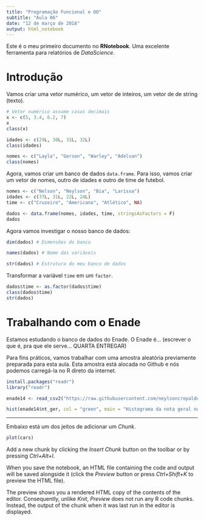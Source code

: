 ---
title: "Programação Funcional e OO"
subtitle: "Aula 06"
date: "12 de março de 2018"
output: html_notebook
---

Este é o meu primeiro documento no **RNotebook**. Uma excelente ferramenta para relatórios de *DataScience*.

# Introdução

Vamos criar uma vetor numérico, um vetor de inteiros, um vetor de de string (texto).


```{r}
# Vetor numérico assume casas decimais
x <- c(5, 3.4, 6.2, 7)
x
class(x)

idades <- c(29L, 30L, 31L, 32L)
class(idades)

nomes <- c("Layla", "Gerson", "Warley", "Adelvan")
class(nomes)

```

Agora, vamos criar um banco de dados `data.frame`. Para isso, vamos criar um vetor de nomes, outro de idades e outro de time de futebol.

```{r}

nomes <- c("Nelson", "Neylson", "Bia", "Larissa")
idades <- c(37L, 31L, 22L, 24L)
time <- c("Cruzeiro", "Americano", "Atlético", NA)

dados <- data.frame(nomes, idades, time, stringsAsFactors = F)
dados

```

Agora vamos investigar o nosso banco de dados:

```{r}
dim(dados) # Dimensões do banco

names(dados) # Nome das variáveis

str(dados) # Estrutura do meu banco de dados

```

Transformar a variável `time` em um `factor`.

```{r}

dados$time <- as.factor(dados$time)
class(dados$time)
str(dados)

```

# Trabalhando com o Enade

Estamos estudando o banco de dados do Enade. O Enade é... (escrever o que é, pra que ele serve... QUARTA ENTREGAR)

Para fins práticos, vamos trabalhar com uma amostra aleatória previamente preparada para esta aula. Esta amostra está alocada no Github e nós podemos carregá-la no R direto da internet.

```{r}
install.packages("readr")
library("readr")

enade14 <- read_csv2("https://raw.githubusercontent.com/neylsoncrepalde/introducao_ao_r/master/dados/enade_2014_amostra.csv")

hist(enade14$nt_ger, col = "green", main = "Histograma da nota geral no ENADE")

```






--------
Embaixo está um dos jeitos de adicionar um *Chunk*.

```{r}
plot(cars)
```

Add a new chunk by clicking the *Insert Chunk* button on the toolbar or by pressing *Ctrl+Alt+I*.

When you save the notebook, an HTML file containing the code and output will be saved alongside it (click the *Preview* button or press *Ctrl+Shift+K* to preview the HTML file).

The preview shows you a rendered HTML copy of the contents of the editor. Consequently, unlike *Knit*, *Preview* does not run any R code chunks. Instead, the output of the chunk when it was last run in the editor is displayed.
